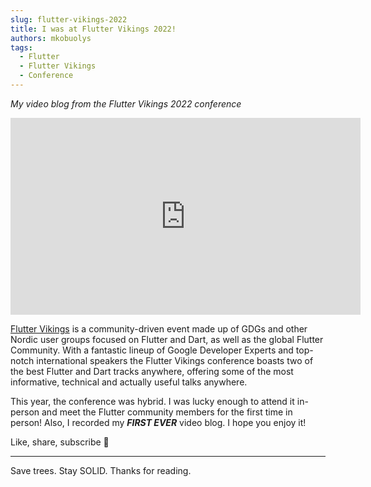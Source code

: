 ```yaml
---
slug: flutter-vikings-2022
title: I was at Flutter Vikings 2022!
authors: mkobuolys
tags:
  - Flutter
  - Flutter Vikings
  - Conference
---
```


_My video blog from the Flutter Vikings 2022 conference_

<iframe
  width="560"
  height="315"
  src="https://www.youtube.com/embed/I0u-zGIXaLo"
  title="YouTube video player"
  frameborder="0"
  allow="accelerometer; autoplay; clipboard-write; encrypted-media; gyroscope; picture-in-picture"
  allowfullscreen
></iframe>

<!--truncate-->

[Flutter Vikings](https://fluttervikings.com/) is a community-driven event made up of GDGs and other Nordic user groups focused on Flutter and Dart, as well as the global Flutter Community. With a fantastic lineup of Google Developer Experts and top-notch international speakers the Flutter Vikings conference boasts two of the best Flutter and Dart tracks anywhere, offering some of the most informative, technical and actually useful talks anywhere.

This year, the conference was hybrid. I was lucky enough to attend it in-person and meet the Flutter community members for the first time in person! Also, I recorded my **_FIRST EVER_** video blog. I hope you enjoy it!

Like, share, subscribe 💙

---

Save trees. Stay SOLID. Thanks for reading.
